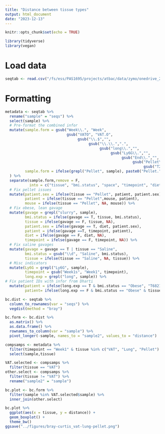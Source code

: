 ```yaml
---
title: "Distance between tissue types"
output: html_document
date: "2023-12-13"
---
```


```r
knitr::opts_chunk$set(echo = TRUE)

library(tidyverse)
library(vegan)
```

# Load data

```r
seqtab <- read.csv("/fs/ess/PAS1695/projects/atbac/data/zymo/onedrive_2023-09-27/zr13065.16S_230916.zymo/00...AllSamples.Bac16Sv34/DADA2_ASV_Distribution/ASV_Abundance_Table.csv")
```

# Formatting

```r
metadata <- seqtab %>%
  rename("sample" = "seqs") %>%
  select(sample) %>% 
  # Pre-format the combined infor
  mutate(sample.form = gsub("Week\\.", "Week", 
                            gsub("VATO", "VAT.O", 
                                 gsub("\\.$","",
                                      gsub("\\.\\.",".", 
                                           gsub("long\\.","",
                                                gsub("Ly6G\\.","",
                                                     gsub("End\\.","",
                                                          gsub("Pellet\\.","",
                                                               gsub("T2..T6821","T6821(T2)",sample))))))))),
         sample.form = ifelse(grepl("Pellet", sample), paste0("Pellet.", sample.form), sample.form)
  ) %>%
  separate(sample.form,remove = F,
           into = c("tissue", "bmi.status", "space", "timepoint", "diet", "mouse", "patient", "patient.sex"), sep = "\\.") %>%
  # Fix pellet issues
  mutate(patient.sex = ifelse(tissue == "Pellet", patient, patient.sex),
         patient = ifelse(tissue == "Pellet",mouse, patient),
         mouse = ifelse(tissue == "Pellet", NA, mouse)) %>%
  # Fix obese, lean gavage
  mutate(gavage = grepl("slurry", sample),
         bmi.status = ifelse(gavage == T, tissue, bmi.status),
         tissue = ifelse(gavage == F, tissue, NA),
         patient.sex = ifelse(gavage == T, diet, patient.sex),
         patient = ifelse(gavage ==T, timepoint, patient),
         diet = ifelse(gavage == F, diet, NA),
         timepoint = ifelse(gavage == F, timepoint, NA)) %>%
  # Fix saline gavages
  mutate(gavage = gavage == T | tissue == "Saline",
         bmi.status = gsub("\\d", "Saline", bmi.status),
         tissue = ifelse(tissue == "Saline", NA, tissue)) %>%
  # Misc indicators
  mutate(Ly6G = grepl("Ly6G", sample),
         timepoint = gsub("Week1s", "Week1", timepoint),
         long.exp = grepl("long", sample)) %>%
# Fix patient IDs with infor from Dharti
  mutate(patient = ifelse(long.exp == T & bmi.status == "Obese", "T6821", patient),
         patient= ifelse(long.exp == F & bmi.status == "Obese" & tissue != "Pellet" & is.na(patient), "T6824", patient))
```

```r
bc.dist <- seqtab %>%
  column_to_rownames(var = "seqs") %>%
  vegdist(method = "bray") 

bc.form <- bc.dist %>%
  as.matrix() %>%
  as.data.frame() %>%
  rownames_to_column(var = "sample") %>%
  pivot_longer(-sample, names_to = "sample2", values_to = "distance")
```

```r
compsamps <- metadata %>%
  filter(timepoint == "Week1" & tissue %in% c("VAT", "Lung", "Pellet") & bmi.status == "Obese") %>%
  select(sample,tissue)

VAT.selected <- compsamps %>%
  filter(tissue == "VAT")
other.select <- compsamps %>%
  filter(tissue != "VAT") %>%
  rename("sample2" = "sample")

bc.plot <- bc.form %>%
  filter(sample %in% VAT.selected$sample) %>%
  inner_join(other.select)
```

```r
bc.plot %>%
  ggplot(aes(x = tissue, y = distance)) +
  geom_boxplot() +
  theme_bw()
ggsave("../figures/bray-curtis_vat-lung-pellet.png")
```

